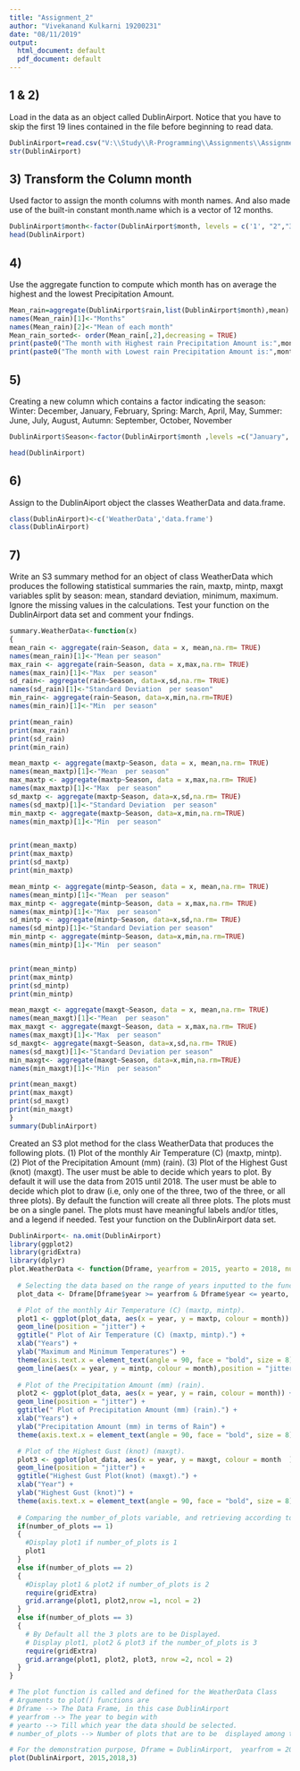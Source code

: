 ---
title: "Assignment_2"
author: "Vivekanand Kulkarni 19200231"
date: "08/11/2019"
output:
  html_document: default
  pdf_document: default
---
## 1 & 2)
Load in the data as an object called DublinAirport. Notice that you have to skip the
first 19 lines contained in the file before beginning to read data.

```{r}
DublinAirport=read.csv("V:\\Study\\R-Programming\\Assignments\\Assignment_2\\mly532.csv", header = TRUE,sep = ",",skip = 19)
str(DublinAirport)
```

## 3) Transform the Column month
Used factor to assign the month columns with month names. And also made use of the built-in constant month.name which is a vector of 12 months.
```{r}
DublinAirport$month<-factor(DublinAirport$month, levels = c('1', "2","3","4","5","6","7","8","9","10","11","12"),labels = month.name)
head(DublinAirport)
```

## 4)
Use the aggregate function to compute which month has on average the highest and
the lowest Precipitation Amount.
```{r}
Mean_rain=aggregate(DublinAirport$rain,list(DublinAirport$month),mean)
names(Mean_rain)[1]<-"Months"
names(Mean_rain)[2]<-"Mean of each month"
Mean_rain_sorted<- order(Mean_rain[,2],decreasing = TRUE)
print(paste0("The month with Highest rain Precipitation Amount is:",month.name[Mean_rain_sorted[1]]))
print(paste0("The month with Lowest rain Precipitation Amount is:",month.name[Mean_rain_sorted[12]]))
```
## 5)
Creating a new column which contains a factor indicating the season:
Winter: December, January, February,
Spring: March, April, May,
Summer: June, July, August,
Autumn: September, October, November
```{r}
DublinAirport$Season<-factor(DublinAirport$month ,levels =c("January", "February","March","April","May","June","July","August","September","October","November","December"),labels=c("Winter","Winter", "Spring","Spring","Spring", "Summer","Summer","Summer","Autumn","Autumn","Autumn","Winter"))

head(DublinAirport)
```
## 6)
Assign to the DublinAiport object the classes WeatherData and data.frame.
```{r}
class(DublinAirport)<-c('WeatherData','data.frame')
class(DublinAirport)
```
## 7)
Write an S3 summary method for an object of class WeatherData which produces
the following statistical summaries the rain, maxtp, mintp, maxgt variables split by
season: mean, standard deviation, minimum, maximum. Ignore the missing values in
the calculations.
Test your function on the DublinAirport data set and comment your fndings.
```{r}
summary.WeatherData<-function(x)
{
mean_rain <- aggregate(rain~Season, data = x, mean,na.rm= TRUE)
names(mean_rain)[1]<-"Mean per season"
max_rain <- aggregate(rain~Season, data = x,max,na.rm= TRUE)
names(max_rain)[1]<-"Max  per season"
sd_rain<- aggregate(rain~Season, data=x,sd,na.rm= TRUE)
names(sd_rain)[1]<-"Standard Deviation  per season"
min_rain<- aggregate(rain~Season, data=x,min,na.rm=TRUE)
names(min_rain)[1]<-"Min  per season"

print(mean_rain)
print(max_rain)
print(sd_rain)
print(min_rain)

mean_maxtp <- aggregate(maxtp~Season, data = x, mean,na.rm= TRUE)
names(mean_maxtp)[1]<-"Mean  per season"
max_maxtp <- aggregate(maxtp~Season, data = x,max,na.rm= TRUE)
names(max_maxtp)[1]<-"Max  per season"
sd_maxtp <- aggregate(maxtp~Season, data=x,sd,na.rm= TRUE)
names(sd_maxtp)[1]<-"Standard Deviation  per season"
min_maxtp <- aggregate(maxtp~Season, data=x,min,na.rm=TRUE)
names(min_maxtp)[1]<-"Min  per season"


print(mean_maxtp)
print(max_maxtp)
print(sd_maxtp)
print(min_maxtp)

mean_mintp <- aggregate(mintp~Season, data = x, mean,na.rm= TRUE)
names(mean_mintp)[1]<-"Mean  per season"
max_mintp <- aggregate(mintp~Season, data = x,max,na.rm= TRUE)
names(max_mintp)[1]<-"Max  per season"
sd_mintp <- aggregate(mintp~Season, data=x,sd,na.rm= TRUE)
names(sd_mintp)[1]<-"Standard Deviation per season"
min_mintp <- aggregate(mintp~Season, data=x,min,na.rm=TRUE)
names(min_mintp)[1]<-"Min  per season"


print(mean_mintp)
print(max_mintp)
print(sd_mintp)
print(min_mintp)

mean_maxgt <- aggregate(maxgt~Season, data = x, mean,na.rm= TRUE)
names(mean_maxgt)[1]<-"Mean  per season"
max_maxgt <- aggregate(maxgt~Season, data = x,max,na.rm= TRUE)
names(max_maxgt)[1]<-"Max  per season"
sd_maxgt<- aggregate(maxgt~Season, data=x,sd,na.rm= TRUE)
names(sd_maxgt)[1]<-"Standard Deviation per season"
min_maxgt<- aggregate(maxgt~Season, data=x,min,na.rm=TRUE)
names(min_maxgt)[1]<-"Min  per season"

print(mean_maxgt)
print(max_maxgt)
print(sd_maxgt)
print(min_maxgt)
}
summary(DublinAirport)
```
Created an S3 plot method for the class WeatherData that produces the following plots.
(1) Plot of the monthly Air Temperature (C) (maxtp, mintp).
(2) Plot of the Precipitation Amount (mm) (rain).
(3) Plot of the Highest Gust (knot) (maxgt).
The user must be able to decide which years to plot. By default it will use the
data from 2015 until 2018.
The user must be able to decide which plot to draw (i.e, only one of the three,
two of the three, or all three plots). By default the function will create all three
plots.
The plots must be on a single panel.
The plots must have meaningful labels and/or titles, and a legend if needed.
Test your function on the DublinAirport data set.
```{r}
DublinAirport<- na.omit(DublinAirport)
library(ggplot2)
library(gridExtra)
library(dplyr)
plot.WeatherData <- function(Dframe, yearfrom = 2015, yearto = 2018, number_of_plots = 3){
  
  # Selecting the data based on the range of years inputted to the function
  plot_data <- Dframe[Dframe$year >= yearfrom & Dframe$year <= yearto, ]

  # Plot of the monthly Air Temperature (C) (maxtp, mintp).  
  plot1 <- ggplot(plot_data, aes(x = year, y = maxtp, colour = month)) +
  geom_line(position = "jitter") + 
  ggtitle(" Plot of Air Temperature (C) (maxtp, mintp).") + 
  xlab("Years") + 
  ylab("Maximum and Minimum Temperatures") +
  theme(axis.text.x = element_text(angle = 90, face = "bold", size = 8)) +
  geom_line(aes(x = year, y = mintp, colour = month),position = "jitter") 
  
  # Plot of the Precipitation Amount (mm) (rain). 
  plot2 <- ggplot(plot_data, aes(x = year, y = rain, colour = month)) + 
  geom_line(position = "jitter") +
  ggtitle(" Plot of Precipitation Amount (mm) (rain).") + 
  xlab("Years") + 
  ylab("Precipitation Amount (mm) in terms of Rain") + 
  theme(axis.text.x = element_text(angle = 90, face = "bold", size = 8))

  # Plot of the Highest Gust (knot) (maxgt). 
  plot3 <- ggplot(plot_data, aes(x = year, y = maxgt, colour = month  )) + 
  geom_line(position = "jitter") +
  ggtitle("Highest Gust Plot(knot) (maxgt).") + 
  xlab("Year") + 
  ylab("Highest Gust (knot)") + 
  theme(axis.text.x = element_text(angle = 90, face = "bold", size = 8))
  
  # Comparing the number_of_plots variable, and retrieving according to the request.
  if(number_of_plots == 1)
  {
    #Display plot1 if number_of_plots is 1
    plot1
  }
  else if(number_of_plots == 2)
  {
    #Display plot1 & plot2 if number_of_plots is 2
    require(gridExtra)
    grid.arrange(plot1, plot2,nrow =1, ncol = 2)
  }
  else if(number_of_plots == 3)
  {
    # By Default all the 3 plots are to be Displayed.
    # Display plot1, plot2 & plot3 if the number_of_plots is 3
    require(gridExtra)
    grid.arrange(plot1, plot2, plot3, nrow =2, ncol = 2)
  }
}

# The plot function is called and defined for the WeatherData Class
# Arguments to plot() functions are 
# Dframe --> The Data Frame, in this case DublinAirport
# yearfrom --> The year to begin with
# yearto --> Till which year the data should be selected.
# number_of_plots --> Number of plots that are to be  displayed among the 3 available plots. By default all 3 plots are displayed.

# For the demonstration purpose, Dframe = DublinAirport,  yearfrom = 2015, yearto = 2018, number_of_plots = 3
plot(DublinAirport, 2015,2018,3)
```


